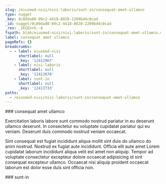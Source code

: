 ```yaml
---
slug: /eiusmod-nisi/nisi-laboris/sunt-in/consequat-amet-ullamco
type: nugget
_key: 0c89da80-09c2-4418-8828-2209bd4c0cad
_id: nugget/0c89da80-09c2-4418-8828-2209bd4c0cad
_rev: _iKCEnrG--A
fspath: blah/eiusmod-nisi/nisi-laboris/sunt-in/consequat-amet-ullamco.md
label: consequat amet ullamco
pageRefs: {}
breadcrumbs:
  - - label: eiusmod-nisi
      shortlabel: null
      _key: '12412967'
    - label: nisi-laboris
      shortlabel: null
      _key: '12413670'
    - label: sunt-in
      shortlabel: null
      _key: '12413733'
paths:
  - /eiusmod-nisi/nisi-laboris/sunt-in/consequat-amet-ullamco
---
```


<NuggetArea>
<Nugget slug="/eiusmod-nisi/nisi-laboris/sunt-in/consequat-amet-ullamco" type="nugget" _key="0c89da80-09c2-4418-8828-2209bd4c0cad" _id="nugget/0c89da80-09c2-4418-8828-2209bd4c0cad" _rev="_iKCEnrG--A" fspath="blah/eiusmod-nisi/nisi-laboris/sunt-in/consequat-amet-ullamco.md" label="consequat amet ullamco" paths="/eiusmod-nisi/nisi-laboris/sunt-in/consequat-amet-ullamco">
<NuggetBody>
### consequat amet ullamco

Exercitation laboris labore sunt commodo nostrud pariatur in eu deserunt ullamco deserunt. In consectetur eu voluptate cupidatat pariatur qui eu veniam. Deserunt duis commodo nostrud veniam occaecat.

Sint consequat est fugiat incididunt aliqua mollit sint duis do ullamco do anim nostrud. Nostrud ex fugiat aute incididunt. Officia elit aute amet Lorem cupidatat laborum incididunt aliqua velit est amet non aliquip. Tempor ad voluptate consectetur excepteur dolore occaecat adipisicing id sint consequat excepteur ullamco. Occaecat nisi aliquip proident occaecat laborum est dolor esse duis sint officia non.

</NuggetBody>
<Breadcrumbs>
<Crumbs>
<Crumb _key="12412967" label="eiusmod-nisi" /><Crumb _key="12413670" label="nisi-laboris" /><Crumb _key="12413733" label="sunt-in" />
</Crumbs>
</Breadcrumbs>
</Nugget>

<NuggetsInbound>
</NuggetsInbound>
<NuggetsOutbound>
</NuggetsOutbound>
</NuggetArea>
<PassagesInbound>
<Passage direction="inbound" type="passage" _key="12413733" _id="passage/12413733" _rev="_iKCEnrG--_" label="sunt-in" passage="sunt-in" fspath="blah/eiusmod-nisi/nisi-laboris/sunt-in" paths="/eiusmod-nisi/nisi-laboris/sunt-in" slug="/eiusmod-nisi/nisi-laboris/sunt-in">
<NuggetBody>
### sunt-in

</NuggetBody>
<Breadcrumbs>
<Crumbs>
<Crumb _key="12412967" label="eiusmod-nisi" /><Crumb _key="12413670" label="nisi-laboris" />
</Crumbs>
</Breadcrumbs>
</Passage>

</PassagesInbound>
<PassagesOutbound>
</PassagesOutbound>